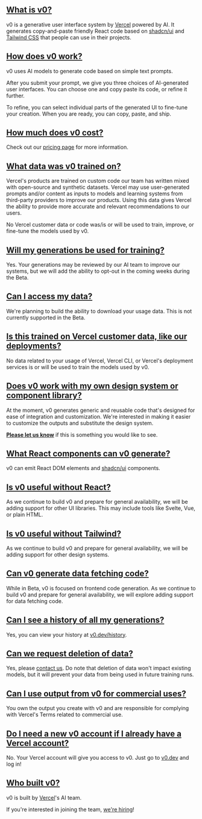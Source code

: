 ## [What is v0?](#what-is-v0)

v0 is a generative user interface system by [Vercel](https://vercel.com/) powered by AI. It generates copy-and-paste friendly React code based on [shadcn/ui](https://ui.shadcn.com) and [Tailwind CSS](https://tailwindcss.com/) that people can use in their projects.

## [How does v0 work?](#how-does-v0-work)

v0 uses AI models to generate code based on simple text prompts.

After you submit your prompt, we give you three choices of AI-generated user interfaces. You can choose one and copy paste its code, or refine it further.

To refine, you can select individual parts of the generated UI to fine-tune your creation. When you are ready, you can copy, paste, and ship.

## [How much does v0 cost?](#how-much-does-v0-cost)

Check out our [pricing page](/pricing) for more information.

## [What data was v0 trained on?](#what-data-was-v0-trained-on)

Vercel's products are trained on custom code our team has written mixed with open-source and synthetic datasets. Vercel may use user-generated prompts and/or content as inputs to models and learning systems from third-party providers to improve our products. Using this data gives Vercel the ability to provide more accurate and relevant recommendations to our users.

No Vercel customer data or code was/is or will be used to train, improve, or fine-tune the models used by v0.

## [Will my generations be used for training?](#will-my-generations-be-used-for-training)

Yes. Your generations may be reviewed by our AI team to improve our systems, but we will add the ability to opt-out in the coming weeks during the Beta.

## [Can I access my data?](#can-i-access-my-data)

We're planning to build the ability to download your usage data. This is not currently supported in the Beta.

## [Is this trained on Vercel customer data, like our deployments?](#is-this-trained-on-vercel-customer-data-like-our-deployments)

No data related to your usage of Vercel, Vercel CLI, or Vercel's deployment services is or will be used to train the models used by v0.

## [Does v0 work with my own design system or component library?](#does-v0-work-with-my-own-design-system-or-component-library)

At the moment, v0 generates generic and reusable code that's designed for ease of integration and customization. We're interested in making it easier to customize the outputs and substitute the design system.

**[Please let us know](#)** if this is something you would like to see.

## [What React components can v0 generate?](#what-react-components-can-v0-generate)

v0 can emit React DOM elements and [shadcn/ui](https://ui.shadcn.com) components.

## [Is v0 useful without React?](#is-v0-useful-without-react)

As we continue to build v0 and prepare for general availability, we will be adding support for other UI libraries. This may include tools like Svelte, Vue, or plain HTML.

## [Is v0 useful without Tailwind?](#is-v0-useful-without-tailwind)

As we continue to build v0 and prepare for general availability, we will be adding support for other design systems.

## [Can v0 generate data fetching code?](#can-v0-generate-data-fetching-code)

While in Beta, v0 is focused on frontend code generation. As we continue to build v0 and prepare for general availability, we will explore adding support for data fetching code.

## [Can I see a history of all my generations?](#can-i-see-a-history-of-all-my-generations)

Yes, you can view your history at [v0.dev/history](http://v0.dev/history).

## [Can we request deletion of data?](#can-we-request-deletion-of-data)

Yes, please [contact us](mailto:privacy@vercel.com?Subject=Please%20delete%20my%20v0%20data). Do note that deletion of data won't impact existing models, but it will prevent your data from being used in future training runs.

## [Can I use output from v0 for commercial uses?](#can-i-use-output-from-v0-for-commercial-uses)

You own the output you create with v0 and are responsible for complying with Vercel's Terms related to commercial use.

## [Do I need a new v0 account if I already have a Vercel account?](#do-i-need-a-new-v0-account-if-i-already-have-a-vercel-account)

No. Your Vercel account will give you access to v0. Just go to [v0.dev](http://v0.dev) and log in!

## [Who built v0?](#who-built-v0)

v0 is built by [Vercel](https://vercel.com)'s AI team.

If you're interested in joining the team, [we're hiring](https://vercel.com/careers)!
